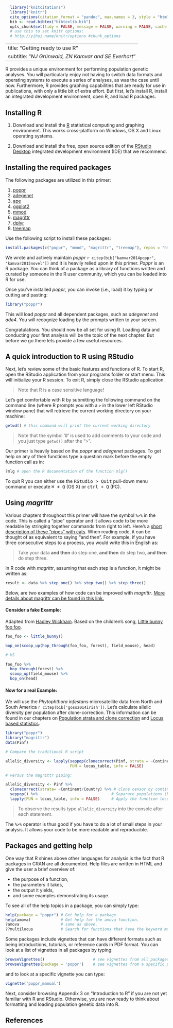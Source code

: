 ```r
  library("knitcitations")
  library("knitr")
  cite_options(citation_format = "pandoc", max.names = 3, style = "html", hyperlink = "to.doc")
  bib <- read.bibtex("bibtexlib.bib")
  opts_chunk$set(tidy = FALSE, message = FALSE, warning = FALSE, cache = TRUE)
  # use this to set knitr options:
  # http://yihui.name/knitr/options #chunk_options
```
---
title: "Getting ready to use R"
subtitle: "*NJ Gr&uuml;nwald, ZN Kamvar and SE Everhart*"
---

R provides a unique environment for performing population genetic analyses. You
will particularly enjoy not having to switch data formats and operating systems
to execute a series of analyses, as was the case until now. Furthermore, R
provides graphing capabilities that are ready for use in publications, with only
a little bit of extra effort. But first, let's install R, install an integrated
development environment, open R, and load R packages.

<!---

## FOR THE SPRING 2014 WORKSHOP

You must have:

1. The latest version of [R](http://www.r-project.org) **(3.1.0)**
2. [RStudio Desktop](http://www.rstudio.com/ide/). Think of this as kind of a GUI for R.
3. The latest development version of *poppr* (1.1.0.99) (see below)

**You must download the development version of poppr** (1.1.0.99). You may do this
in several ways:

### If you do NOT have a C compiler or do not know what it is:
 1. In your R console, run the command to install the dependencies of *poppr*: `install.packages(c("adegenet", "pegas", "vegan", "ggplot2", "phangorn", "ape", "igraph"))`
 2. Download the binaries for Windows [[here]](http://grunwaldlab.cgrb.oregonstate.edu/sites/default/files/u5/poppr_1.1.0.99_24.6.14.zip) or OSX [[here]](http://grunwaldlab.cgrb.oregonstate.edu/sites/default/files/u5/poppr_1.1.0.99_24.6.14.tgz) and install using the `Tools > Install Packages...` menu command. You should see a window like this:

 ![Install Packages Window](screenshots/InstallPackages.png)

 You should make sure to choose the **Package Archive File** option and then indicate where you downloaded the package in the menubar. If you have downloaded it on your desktop, you would type `~/Desktop/poppr_1.1.0.99.tgz` (on OSX).

### If you have a working C compiler on your system

 You may do install *poppr* via the R package *devtools*:

```r
 install.packages("devtools")
 devtools::install_github("grunwaldlab/poppr", ref = "devel")
```
-->

Installing R
-----

1. Download and install the [R](http://www.r-project.org) statistical computing
   and graphing environment. This works cross-platform on Windows, OS X and
   Linux operating systems.

2. Download and install the free, open source edition of the [RStudio Desktop](http://www.rstudio.com/ide/) integrated development environment (IDE) that we recommend.

Installing the required packages
----

The following packages are utilized in this primer:

1. [poppr](http://cran.r-project.org/web/packages/poppr/index.html)
2. [adegenet](http://cran.r-project.org/web/packages/adegenet/index.html)
2. [ape](http://cran.r-project.org/web/packages/ape/index.html)
4. [ggplot2](http://cran.r-project.org/web/packages/ggplot2/index.html)
5. [mmod](http://cran.r-project.org/web/packages/mmod/index.html)
6. [magrittr](http://cran.r-project.org/web/packages/magrittr/vignettes/magrittr.html)
7. [dplyr](http://cran.r-project.org/web/packages/dplyr/vignettes/introduction.html)
8. [treemap](http://cran.r-project.org/web/packages/treemap/index.html)

Use the following script to install these packages:

```r
install.packages(c("poppr", "mmod", "magrittr", "treemap"), repos = "http://cran.rstudio.com", dependencies = TRUE)
```

We wrote and actively maintain *poppr* `r citep(bib["kamvar2014poppr", "kamvar2015novel"])` and it
is heavily relied upon in this primer. *Poppr* is an R package. You can think of
a package as a library of functions written and curated by someone in the R user
community, which you can be loaded into R for use.

Once you've installed *poppr*, you can invoke (i.e., load) it by typing or
cutting and pasting:

```r
library("poppr")
```

This will load *poppr* and all dependent packages, such as *adegenet* and
*ade4*. You will recognize loading by the prompts written to your screen.

Congratulations. You should now be all set for using R. Loading data and
conducting your first analysis will be the topic of the next chapter. But before
we go there lets provide a few useful resources.

A quick introduction to R using RStudio
----

Next, let's review some of the basic features and functions of R. To start R,
open the RStudio application from your programs folder or start menu. This will
initialize your R session. To exit R, simply close the RStudio application.

> Note that R is a case sensitive language!

Let's get comfortable with R by submitting the following command on the command
line (where R prompts you with a `>` in the lower left RStudio window pane) that
will retrieve the current working directory on your machine:

```r
getwd() # this command will print the current working directory
```

> Note that the symbol '#' is used to add comments to your code and you just
> type `getwd()` after the ">".

Our primer is heavily based on the *poppr* and *adegenet* packages. To get help
on any of their functions type a question mark before the empty function call as
in:

```r
?mlg # open the R documentation of the function mlg()
```

To quit R you can either use the <kbd>RStudio > Quit</kbd> pull-down menu
command or execute <kbd>⌘ + Q</kbd> (OS X) or <kbd>ctrl + Q</kbd> (PC).

Using *magrittr*
----

Various chapters throughout this primer will have the symbol `%>%` in the code.
This is called a "pipe" operator and it allows code to be more readable by
stringing together commands from right to left. Here's a [short description of
these "pipes" with cats](http://rforcats.net/#pipes). When reading code, it can
be thought of as equivalent to saying "and then". For example, if you have three
consecutive steps to a process, you would write this in English as:

> Take your data **and then** do step one, **and then** do step two, **and
> then** do step three.

In R code with *magrittr*, assuming that each step is a function, it might be
written as:

```r
result <- data %>% step_one() %>% step_two() %>% step_three()
```


Below, are two examples of how code can be improved with *magrittr*. [More
details about magrittr can be found in this
link.](http://cran.r-project.org/web/packages/magrittr/vignettes/magrittr.html)

#### Consider a fake Example:
Adapted from
[Hadley Wickham](https://twitter.com/_inundata/status/557980236130689024).
Based on the children's song,
[Little bunny foo foo](http://en.wikipedia.org/wiki/Little_Bunny_Foo_Foo).

```r
foo_foo <- little_bunny()

bop_on(scoop_up(hop_through(foo_foo, forest), field_mouse), head)

# VS

foo_foo %>%
  hop_through(forest) %>%
  scoop_up(field_mouse) %>%
  bop_on(head)
```

#### Now for a real Example:

We will use the *Phytophthora infestans* microsatellite data from North and South America
`r citep(bib['goss2014irish'])`. Let's calculate allelic diversity per population
after clone-correction. This information can be found in our chapters on
[Population strata and clone correction](Population_Strata.html) and
[Locus based statistics](Locus_Stats.html).

```r
library("poppr")
library("magrittr")
data(Pinf)

# Compare the traditional R script

allelic_diversity <- lapply(seppop(clonecorrect(Pinf, strata = ~Continent/Country)),
                            FUN = locus_table, info = FALSE)

# versus the magrittr piping:

allelic_diversity <- Pinf %>%
  clonecorrect(strata= ~Continent/Country) %>% # clone censor by continent and country.
  seppop() %>%                                # Separate populations (by continent)
  lapply(FUN = locus_table, info = FALSE)     # Apply the function locus_table to both populations
```

> To observe the results type `allelic_diversity` into the console after each statement.

The `%>%` operator is thus good if you have to do a lot of small steps in your
analysis. It allows your code to be more readable and reproducible.


Packages and getting help
----

One way that R shines above other languages for analysis is the fact that
R packages in CRAN are all documented. Help files are written in HTML and give
the user a brief overview of:

 - the purpose of a function,
 - the parameters it takes,
 - the output it yields,
 - and some examples demonstrating its usage.

To see all of the help topics in a package, you can simply type:

```r
help(package = "poppr") # Get help for a package.
help(amova)             # Get help for the amova function.
?amova                  # same as above.
??multilocus            # Search for functions that have the keyword multilocus.
```
Some packages include vignettes that can have different formats such as being
introductions, tutorials, or reference cards in PDF format. You can look at a
list of vignettes in all packages by typing:

```r
browseVignettes()                     # see vignettes from all packages
browseVignettes(package = 'poppr')    # see vignettes from a specific package.
```

and to look at a specific vignette you can type:

```r
vignette('poppr_manual')
```

Next, consider browsing  Appendix 3 on "Introduction to R" if you are not yet
familiar with R and RStudio. Otherwise, you are now ready to think about
formatting and loading population genetic data into R.

References
----------
